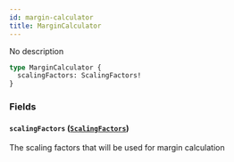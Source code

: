 ```yaml
---
id: margin-calculator
title: MarginCalculator
---
```



No description

```graphql
type MarginCalculator {
  scalingFactors: ScalingFactors!
}
```


### Fields

#### `scalingFactors` ([`ScalingFactors`](/docs/v0.47/graphql/objects/scaling-factors))

The scaling factors that will be used for margin calculation




